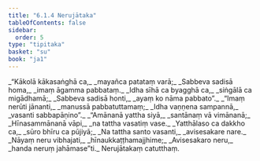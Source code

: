 ```yaml
---
title: "6.1.4 Nerujātaka"
tableOfContents: false
sidebar:
  order: 5
type: "tipitaka"
basket: "su"
book: "ja1"
---
```



<DynamicBreadcrumb />

<Division number="20" book="ja1" bookNo="22" page="259">

<Paragraph number="1340" type="verses" book="ja1">
_“Kākolā kākasaṅghā ca,_  
_mayañca patataṃ varā;_  
_Sabbeva sadisā homa,_  
_imaṃ āgamma pabbataṃ._  

</Paragraph>

</Division>
<Division number="21" book="ja1" bookNo="22" page="259">

<Paragraph number="1341" type="verses" book="ja1">
_Idha sīhā ca byagghā ca,_  
_siṅgālā ca migādhamā;_  
_Sabbeva sadisā honti,_  
_ayaṃ ko nāma pabbato”._  

</Paragraph>

</Division>
<Division number="22" book="ja1" bookNo="22" page="259">

<Paragraph number="1342" type="verses" book="ja1">
_“Imaṃ nerūti jānanti,_  
_manussā pabbatuttamaṃ;_  
_Idha vaṇṇena sampannā,_  
_vasanti sabbapāṇino”._  

</Paragraph>

</Division>
<Division number="23" book="ja1" bookNo="22" page="260">

<Paragraph number="1343" type="verses" book="ja1">
_“Amānanā yattha siyā,_  
_santānaṃ vā vimānanā;_  
_Hīnasammānanā vāpi,_  
_na tattha vasatiṃ vase._  

</Paragraph>

</Division>
<Division number="24" book="ja1" bookNo="22" page="260">

<Paragraph number="1344" type="verses" book="ja1">
_Yatthālaso ca dakkho ca,_  
_sūro bhīru ca pūjiyā;_  
_Na tattha santo vasanti,_  
_avisesakare nare._  

</Paragraph>

</Division>
<Division number="25" book="ja1" bookNo="22" page="260">

<Paragraph number="1345" type="verses" book="ja1">
_Nāyaṃ neru vibhajati,_  
_hīnaukkaṭṭhamajjhime;_  
_Avisesakaro neru,_  
_handa neruṃ jahāmase”ti._  


</Paragraph>
</Division>

<Paragraph number="1346" type="center" book="ja1">
Nerujātakaṃ catutthaṃ.
</Paragraph>